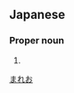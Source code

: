 ==Japanese==
{{ja-kanjitab|典|男}}

===Proper noun===
{{ja-pos|proper|まれお}}

# {{given name|male|lang=ja}}

[[Category:Japanese male given names|まれお]]